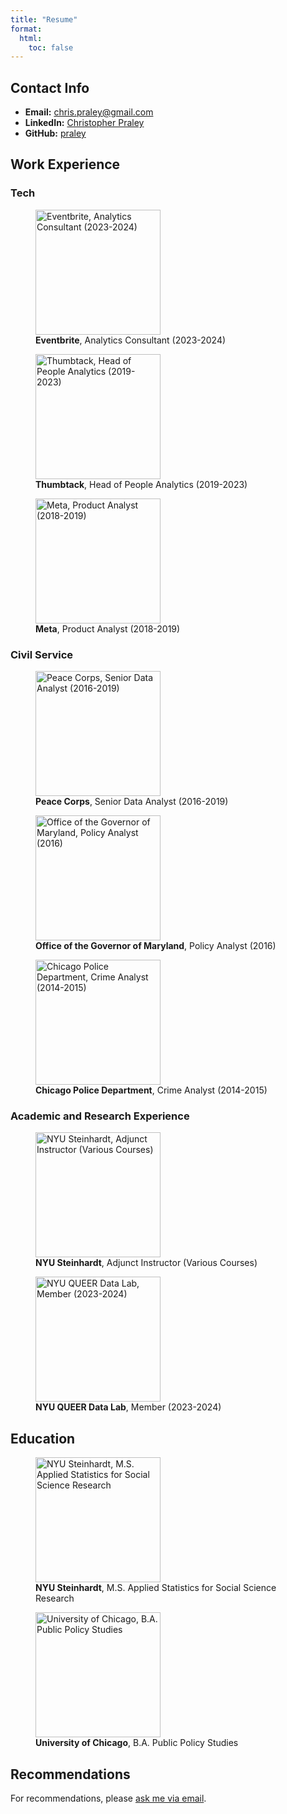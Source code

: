 ```yaml
---
title: "Resume"
format:
  html:
    toc: false
---
```


## Contact Info

-   **Email:** [chris.praley\@gmail.com](mailto:chris.praley@gmail.com)
-   **LinkedIn:** [Christopher Praley](https://www.linkedin.com/in/christopher-praley/)
-   **GitHub:** [praley](https://github.com/praley)


## Work Experience

### Tech

::: {layout="[1,-.2,1,-.2, 1, -.5]"}

![**Eventbrite**, Analytics Consultant (2023-2024)](images/eventbrite.png){fig-align="left" height="200"}

![**Thumbtack**, Head of People Analytics (2019-2023)](images/thumbtack.jpeg){fig-align="left" height="200"}

![**Meta**, Product Analyst (2018-2019)](images/meta.png){fig-align="left" height="200"}

:::

### Civil Service

::: {layout="[1,-.2,1,-.2, 1, -.5]"}

![**Peace Corps**, Senior Data Analyst (2016-2019)](images/peace_corps.jpeg){fig-align="left" height="200"}

![**Office of the Governor of Maryland**, Policy Analyst (2016)](images/md.png){fig-align="left" height="200"}

![**Chicago Police Department**, Crime Analyst (2014-2015)](images/cpd.png){fig-align="left" height="200"}

:::

### Academic and Research Experience


::: {layout="[1,-.2,1,-.2, -1, -.5]" layout-valign="bottom"}

![**NYU Steinhardt**, Adjunct Instructor (Various Courses)](images/nyu.png){fig-align="left" height="200"}

![**NYU QUEER Data Lab**, Member (2023-2024)](images/queer_flag.svg){fig-align="left" height="200"}

:::

## Education

::: {layout="[1,-.2,1,-1.7]"}

![**NYU Steinhardt**, M.S. Applied Statistics for Social Science Research](images/nyu.png){fig-align="left" height="200"}

![**University of Chicago**, B.A. Public Policy Studies](images/uchicago.png){fig-align="left" height="200"}

:::


## Recommendations

For recommendations, please [ask me via email](mailto:chris.praley@gmail.com).
